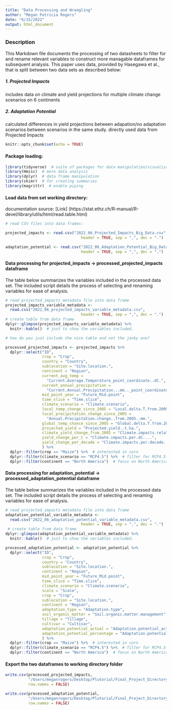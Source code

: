 ```yaml
---
title: "Data Processing and Wrangling"
author: "Megan Patricia Rogers"
date: "6/15/2022"
output: html_document
---
```


### Description
This Markdown file documents the processing of two datasheets to filter for and 
rename relevant variables to construct more managable dataframes for subsequent analysis. This paper uses data, provided by Hasegawa et al., that is split between two 
data sets as described below:

##### 1. Projected Impacts
includes data on climate and yield projections for multiple climate change 
scenarios on 6 continents

##### 2. Adaptation Potential
calculated differences in yield projections between adapation/no adaptation 
scenarios between scenarios in the same study. directly used data from
Projected Impacts


```r
knitr::opts_chunk$set(echo = TRUE)
```

#### Package loading:
``` r
library(tidyverse)  # suite of packages for data manipulation/visualization
library(Hmisc)  # more data analysis
library(dplyr)  # data frame manipulation
library(skimr)  # for creating summaries
library(magrittr)  # enable piping
```

#### Load data from set working directory:
documentation source: 
[Link] (https://stat.ethz.ch/R-manual/R-devel/library/utils/html/read.table.html)
```r

# read CSV files into data frames:

projected_impacts <- read.csv("2022_06_Projected_Impacts_Big_Data.csv", 
                                 header = TRUE, sep = ",", dec = ".")

adaptation_potential <- read.csv("2022_06_Adaptation_Potential_Big_Data.csv", 
                                 header = TRUE, sep = ",", dec = ".")
```

#### Data processing for projected_impacts -> processed_projected_impacts dataframe
The table below summarizes the variables included in the processed data set. The included script details the process of selecting and renaming variables for ease of analysis. 

```r

# read projected_impacts metadata file into data frame
projected_impacts_variable_metadata <- 
  read.csv("2022_06_projected_impacts_variable_metadata.csv", 
                                 header = TRUE, sep = ",", dec = ".")
# create table from data frame
dplyr::glimpse(projected_impacts_variable_metadata) %>%
  knitr::kable()  # just to show the variables included.

# how do you just include the nice table and not the janky one? 

```


```r
processed_projected_impacts <- projected_impacts %>%
  dplyr::select("ID", 
                crop = "Crop", 
                country = "Country", 
                sublocation = "Site.location.", 
                continent = "Region", 
                current_avg_temp = 
                  "Current.Average.Temperature_point_coordinate..dC.",
                current_annual_precipitation = 
                  "Current.Annual.Precipitation...mm.._point_coordinate",
                mid_point_year = "Future_Mid.point", 
                time_slice = "Time.slice", 
                climate_scenario = "Climate.scenario",
                local_temp_change_since_2005 = "Local.delta.T.from.2005", 
                local_precipitation_change_since_2005 = 
                  "Annual.Precipitation.change..from.2005..mm.",
                global_temp_chance_since_2005 = "Global.delta.T.from.2005", 
                projected_yield = "Projected.yield..t.ha.",
                climate_yield_change_from_2005 = "Climate.impacts.relative.to.2005",
                yield_change_per_C = "Climate.impacts.per.dC....",
                yield_change_per_decade = "Climate.impacts.per.decade....",
                ) %>%
  dplyr::filter(crop == "Maize") %>%  # interested in corn
  dplyr::filter(climate_scenario == "RCP4.5") %>%  # filter for RCP4.5-based predictions
  dplyr::filter(continent == "North America")  # focus on North America
```


#### Data processing for adaptation_potential -> processed_adaptation_potential dataframe
The table below summarizes the variables included in the processed data set. The included script details the process of selecting and renaming variables for ease of analysis. 

```r
# read projected_impacts metadata file into data frame
adaptation_potential_variable_metadata <- 
  read.csv("2022_06_adaptation_potential_variable_metadata.csv", 
                                 header = TRUE, sep = ",", dec = ".")
 # create table from data frame
dplyr::glimpse(adaptation_potential_variable_metadata) %>% 
  knitr::kable()  # just to show the variables included.

```


```r
processed_adaptation_potential <- adaptation_potential %>%
  dplyr::select("ID", 
                crop = "Crop", 
                country = "Country", 
                sublocation = "Site.location.", 
                continent = "Region", 
                mid_point_year = "Future_Mid.point", 
                time_slice = "Time.slice", 
                climate_scenario = "Climate.scenario",
                scale = "Scale",
                crop = "Crop",
                sublocation = "Site.location.",
                continent = "Region",
                adaptation_type = "Adaptation.type",
                soil_organic_matter = "Soil.organic.matter.management",
                tillage = "Tillage",
                cultivar = "Cultivar",
                adaptation_potential_actual = "Adaptation.potential_actual.yield",
                adaptation_potential_percentage = "Adaptation.potential_..."
                ) %>%
  dplyr::filter(crop == "Maize") %>%  # interested in corn
  dplyr::filter(climate_scenario == "RCP4.5") %>%  # filter for RCP4.5-based predictions
  dplyr::filter(continent == "North America")  # focus on North America
```

#### Export the two dataframes to working directory folder
``` r
write.csv(processed_projected_impacts,
          "/Users/meganrogers/Desktop/Plutorial/Final_Project_Directory/processed_projected_impacts.csv", 
          row.names = FALSE)

write.csv(processed_adaptation_potential,
          "/Users/meganrogers/Desktop/Plutorial/Final_Project_Directory/processed_adaptation_potential.csv", 
          row.names = FALSE)
```








